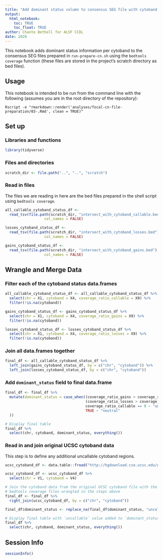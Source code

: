 ```yaml
---
title: "Add dominant status column to consensus SEG file with cytoband field"
output: 
  html_notebook:
    toc: TRUE
    toc_float: TRUE
author: Chante Bethell for ALSF CCDL
date: 2020
---
```


This notebook adds dominant status information per cytoband to the consensus SEG files prepared in `run-prepare-cn.sh` using the `bedtools coverage` function (these files are stored in the project's scratch directory as bed files).

## Usage

This notebook is intended to be run from the command line with the following (assumes you are in the root directory of the repository):

```
Rscript -e "rmarkdown::render('analyses/focal-cn-file-preparation/03-.Rmd', clean = TRUE)"
```

## Set up

### Libraries and functions

```r
library(tidyverse)
```

### Files and directories

```r
scratch_dir <- file.path("..", "..", "scratch")
```

### Read in files 

The files we are reading in here are the bed files prepared in the shell script using `bedtools coverage`.

```r
all_callable_cytoband_status_df <-
  read_tsv(file.path(scratch_dir, "intersect_with_cytoband_callable.bed"),
                  col_names = FALSE)

losses_cytoband_status_df <-
  read_tsv(file.path(scratch_dir, "intersect_with_cytoband_losses.bed"),
                  col_names = FALSE)

gains_cytoband_status_df <-
  read_tsv(file.path(scratch_dir, "intersect_with_cytoband_gains.bed"),
                  col_names = FALSE)
```

## Wrangle and Merge Data

### Filter each of the cytoband status data.frames

```r
all_callable_cytoband_status_df <- all_callable_cytoband_status_df %>%
  select(chr = X1, cytoband = X4, coverage_ratio_callable = X9) %>%
  filter(!is.na(cytoband))

gains_cytoband_status_df <- gains_cytoband_status_df %>%
  select(chr = X1, cytoband = X4, coverage_ratio_gains = X9) %>%
  filter(!is.na(cytoband))

losses_cytoband_status_df <- losses_cytoband_status_df %>%
  select(chr = X1, cytoband = X4, coverage_ratio_losses = X9) %>%
  filter(!is.na(cytoband))
```

### Join all data.frames together

```r
final_df <- all_callable_cytoband_status_df %>%
  left_join(gains_cytoband_status_df, by = c("chr", "cytoband")) %>%
  left_join(losses_cytoband_status_df, by = c("chr", "cytoband"))
```

### Add `dominant_status` field to final data.frame

```r
final_df <- final_df %>%
  mutate(dominant_status = case_when((coverage_ratio_gains > coverage_ratio_losses) ~ "gain",
                                     (coverage_ratio_losses > coverage_ratio_gains) ~ "loss",
                                     coverage_ratio_callable == 0 ~ "uncallable",
                                     TRUE ~ "neutral"
  ))

# Display final table
final_df %>%
  select(chr, cytoband, dominant_status, everything())
```

### Read in and join original UCSC cytoband data

This step is to define any additional uncallable cytoband regions.

```r
ucsc_cytoband_df <- data.table::fread("http://hgdownload.cse.ucsc.edu/goldenpath/hg38/database/cytoBand.txt.gz", data.table = FALSE)

ucsc_cytoband_df <- ucsc_cytoband_df %>%
  select(chr = V1, cytoband = V4)

# Join the cytoband data from the original UCSC cytoband file with the data
# bedtools coverage files wrangled in the steps above
final_df <- final_df %>%
  right_join(ucsc_cytoband_df, by = c("chr", "cytoband"))

final_df$dominant_status <- replace_na(final_df$dominant_status, "uncallable")

# Display final table with `uncallable` value added to `dominant_status` column
final_df %>%
  select(chr, cytoband, dominant_status, everything())
```

## Session Info

```r
sessionInfo()
```

